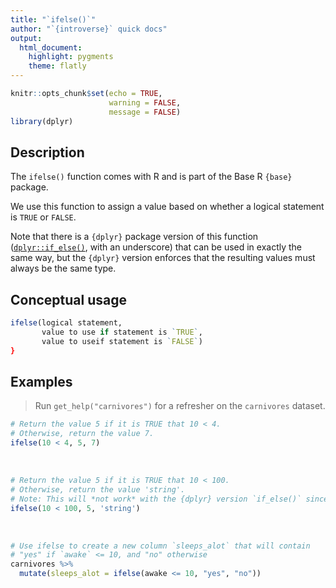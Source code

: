```yaml
---
title: "`ifelse()`"
author: "`{introverse}` quick docs"
output: 
  html_document:
    highlight: pygments
    theme: flatly
---
```



```r
knitr::opts_chunk$set(echo = TRUE, 
                      warning = FALSE, 
                      message = FALSE)
library(dplyr)
```


## Description

The `ifelse()` function comes with R and is part of the Base R `{base}` package.
  
We use this function to assign a value based on whether a logical statement is `TRUE` or `FALSE`. 

Note that there is a `{dplyr}` package version of this function ([`dplyr::if_else()`](https://dplyr.tidyverse.org/reference/if_else.html), with an underscore) that can be used in exactly the same way, but the `{dplyr}` version enforces that the resulting values must always be the same type.


## Conceptual usage 

```r
ifelse(logical statement, 
       value to use if statement is `TRUE`, 
       value to useif statement is `FALSE`)
}
```

## Examples

> Run `get_help("carnivores")` for a refresher on the `carnivores` dataset.


```r
# Return the value 5 if it is TRUE that 10 < 4. 
# Otherwise, return the value 7.
ifelse(10 < 4, 5, 7)
```

<br>

```r
# Return the value 5 if it is TRUE that 10 < 100. 
# Otherwise, return the value 'string'. 
# Note: This will *not work* with the {dplyr} version `if_else()` since 5 is a number but 'string' is character (different types!)
ifelse(10 < 100, 5, 'string')
```

<br>

```r
# Use ifelse to create a new column `sleeps_alot` that will contain
# "yes" if `awake` <= 10, and "no" otherwise
carnivores %>%
  mutate(sleeps_alot = ifelse(awake <= 10, "yes", "no"))
```

